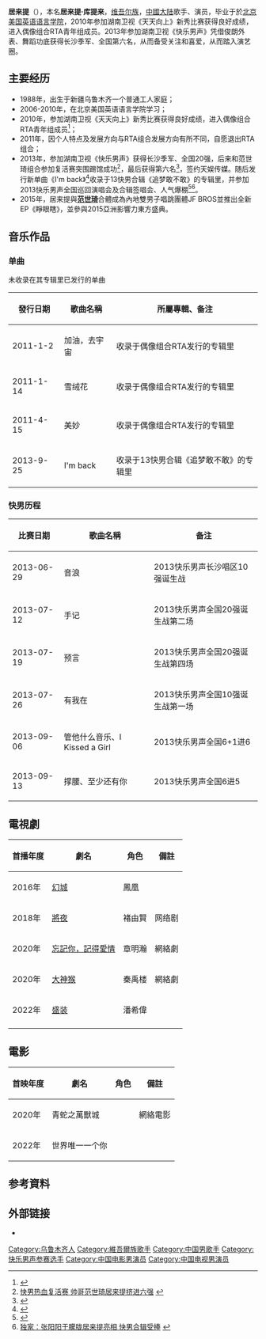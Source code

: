 {{藝人
| 姓名     = 居来提
| 類型     = 男艺人
| 圖片     =
| 圖片尺寸 = 
| 圖片簡介 = 
| 原名     = 居来提·库提来
| 外文名   = Jurat
| 外文     =  
| 綽號     =  
| 國籍     = {{PRC}} 
| 民族     = [[维吾尔族|维吾尔族]]
| 出生日期 = {{birth date and age|1988|10|30}}
| 出生地點 = {{CHN}}[[新疆维吾尔自治区|新疆维吾尔自治区]][[乌鲁木齐市|乌鲁木齐市]][[达坂城区|达坂城区]]
| 職業     = [[歌手|歌手]]、[[演员|演员]]、[[舞者|舞者]]
| 語言     = [[維吾爾語|維吾爾語]]、[[漢语|漢语]]、[[法语|法语]]、[[英语|英语]]
| 教育程度 =  [[北京美国英语语言学院|北京美国英语语言学院]] 
| 宗教信仰 = 
| 配偶     = 
| 兒女     = 
| 父母     = 
| 音樂類型 = [[华语流行|华语流行]]
| 活躍年代 = 2011年至今
| 代表作   = 
| 唱片公司 =北京悦音堂文化（2010-2011）<br>[[天娱传媒|天娱传媒]]（2013至今）
| 經紀公司 = 北京悦音堂文化（2010-2011）<br>天娱传媒（2013-2019） <br>北京一等星文化传媒有限公司(2020-)
| 網站     = 
| 相關團體 = JF BROS
| 獎項     = 2013湖南卫视《快乐男声》长沙季军
*2013湖南卫视《快乐男声》全国第六名（复活） 
| IMDb    = 
}}
'''居来提'''（{{bd|1988年|10月30日|catIdx=B白}}），本名'''居来提·库提来'''，[[维吾尔族|维吾尔族]]，[[中國大陆|中國大陆]]歌手、演员，毕业于於[[北京美国英语语言学院|北京美国英语语言学院]]，2010年参加湖南卫视《天天向上》新秀比赛获得良好成绩，进入偶像组合RTA青年组成员。2013年参加湖南卫视《快乐男声》凭借俊朗外表、舞蹈功底获得长沙季军、全国第六名，从而备受关注和喜爱，从而踏入演艺圈。

==主要经历==
*1988年，出生于新疆乌鲁木齐一个普通工人家庭；
*2006-2010年，在北京美国英语语言学院学习；
*2010年，参加湖南卫视《天天向上》新秀比赛获得良好成绩，进入偶像组合RTA青年组成员<ref>{{Cite web |url=http://zixun.hunantv.com/hntv/20110114/844928.html |title=湖南卫视《天天向上》帅哥云集 RTA组合汇报之夜 |accessdate=2013-09-21 |archive-date=2013-09-21 |archive-url=https://web.archive.org/web/20130921054331/http://zixun.hunantv.com/hntv/20110114/844928.html |dead-url=no }}</ref>；
*2011年，因个人特点及发展方向与RTA组合发展方向有所不同，自愿退出RTA组合；
*2013年，参加湖南卫视《快乐男声》获得长沙季军、全国20强，后来和范世琦组合参加复活赛突围踢馆成功<ref>[http://she.21cn.com/emotions/social/a/2013/0909/14/23908309.shtml 快男热血复活赛 帅哥范世琦居来提挤进六强] {{webarchive|url=https://web.archive.org/web/20130921055154/http://she.21cn.com/emotions/social/a/2013/0909/14/23908309.shtml |date=2013-09-21 }}</ref>，最后获得第六名<ref>{{Cite web |url=http://www.hunantv.com/c/20130916/0836594735.html |title=快男范世琦居来提憾别舞台 坚持不懈获众人鼓励 |accessdate=2013-09-21 |archive-date=2013-09-21 |archive-url=https://web.archive.org/web/20130921054955/http://www.hunantv.com/c/20130916/0836594735.html |dead-url=no }}</ref>，签约天娱传媒。随后发行新单曲《I'm back》<ref>{{Cite web |url=http://www.hunantv.com/p/20130925/1521462075.html |title=范世琦&居来提新歌首发 《I’m Back》王者归来 |accessdate=2013-10-22 |archive-date=2013-10-23 |archive-url=https://web.archive.org/web/20131023060526/http://www.hunantv.com/p/20130925/1521462075.html |dead-url=no }}</ref>收录于13快男合辑《追梦敢不敢》的专辑里，并参加2013快乐男声全国巡回演唱会及合辑签唱会、人气爆棚<ref>{{Cite web |url=http://ent.qq.com/a/20131017/013372.htm |title=快男合辑签售 张阳阳于朦胧居来提空降上海 |accessdate=2013-10-22 |archive-date=2013-10-23 |archive-url=https://web.archive.org/web/20131023060401/http://ent.qq.com/a/20131017/013372.htm |dead-url=no }}</ref><ref>[http://enjoy.eastday.com/c8/2013/1021/226172673.html 独家：张阳阳于朦胧居来提亮相 快男合辑受捧] {{webarchive|url=https://web.archive.org/web/20131023062946/http://enjoy.eastday.com/c8/2013/1021/226172673.html |date=2013-10-23 }}</ref>。
*2015年，居来提與'''[[范世琦|范世琦]]'''合體成為內地雙男子唱跳團體JF BROS並推出全新EP《睜眼瞎》，並參與2015亞洲影響力東方盛典。

==音乐作品==
===单曲===
未收录在其专辑里已发行的单曲
{| class="wikitable"
|-
! 發行日期  !! 歌曲名稱 !! 所屬專輯、备注
|-
| 2011-1-2 || 加油，去宇宙  || 收录于偶像组合RTA发行的专辑里
|-
| 2011-1-14  || 雪绒花  || 收录于偶像组合RTA发行的专辑里
|-
| 2011-4-15 || 美妙  || 收录于偶像组合RTA发行的专辑里
|-
| 2013-9-25|| I'm back  || 收录于13快男合辑《追梦敢不敢》的专辑里
|}

===快男历程===
{| class="wikitable"
|-
! 比赛日期  !! 歌曲名稱 !! 备注
|-
| 2013-06-29 || 音浪  || 2013快乐男声长沙唱区10强诞生战 
|-
| 2013-07-12 || 手记  || 2013快乐男声全国20强诞生战第二场 
|-
| 2013-07-19 || 预言 || 2013快乐男声全国20强诞生战第四场
|-
| 2013-07-26 || 有我在   || 2013快乐男声全国10强诞生战第一场 
|-
| 2013-09-06 || 管他什么音乐、I Kissed a Girl   || 2013快乐男声全国6+1进6
|-
| 2013-09-13 || 撑腰、至少还有你   || 2013快乐男声全国6进5
|}
== 電視劇 ==
{| class="wikitable"
|-
!首播年度!!劇名!!角色!!備註
|-
|2016年|| [[幻城|幻城]]||鳳凰||
|-
|2018年|| [[将夜_(网络剧)|將夜]]||褚由賢||网络剧
|-
|  2020年 || [[忘記你，記得愛情|忘記你，記得愛情]] || 章明瀚 ||網絡劇
|-
|  2020年 || [[大神猴|大神猴]] || 秦禹楼 ||網絡劇
|-
|2022年|| [[盛装_(电视剧)|盛装]]||潘希偉||
|-
|}

== 電影 ==
{| class="wikitable"
|-
!首映年度!!劇名!!角色!!備註
|-
|  2020年 || 青蛇之萬獸城 ||  ||網絡電影
|-
|  2022年 || 世界唯一一个你 ||  ||
|}

==参考資料==
{{reflist}}

==外部链接==
*{{weibo|2270636385}}

{{2013快乐男声全国十强}}
{{超快家族}}

{{DEFAULTSORT:J居}}
[[Category:乌鲁木齐人|Category:乌鲁木齐人]]
[[Category:維吾爾族歌手|Category:維吾爾族歌手]]
[[Category:中国男歌手|Category:中国男歌手]]
[[Category:快乐男声参赛选手|Category:快乐男声参赛选手]]
[[Category:中国电影男演员|Category:中国电影男演员]]
[[Category:中国电视男演员|Category:中国电视男演员]]